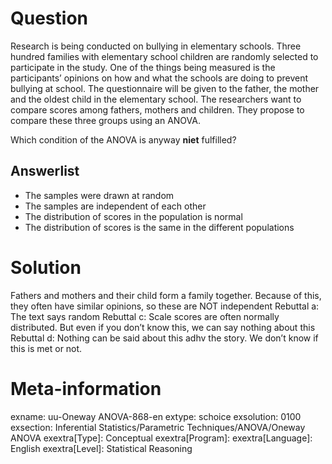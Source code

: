 Question
========
Research is being conducted on bullying in elementary schools. Three hundred families with elementary school children are randomly selected to participate in the study. One of the things being measured is the participants' opinions on how and what the schools are doing to prevent bullying at school. The questionnaire will be given to the father, the mother and the oldest child in the elementary school. The researchers want to compare scores among fathers, mothers and children. They propose to compare these three groups using an ANOVA.

Which condition of the ANOVA is anyway $\textbf{niet}$ fulfilled?

Answerlist
----------
* The samples were drawn at random
* The samples are independent of each other
* The distribution of scores in the population is normal
* The distribution of scores is the same in the different populations


Solution
========
Fathers and mothers and their child form a family together. Because of this, they often have similar opinions, so these are NOT independent  Rebuttal a: The text says random Rebuttal c: Scale scores are often normally distributed. But even if you don't know this, we can say nothing about this Rebuttal d: Nothing can be said about this adhv the story. We don't know if this is met or not.

Meta-information
================
exname: uu-Oneway ANOVA-868-en
extype: schoice
exsolution: 0100
exsection: Inferential Statistics/Parametric Techniques/ANOVA/Oneway ANOVA
exextra[Type]: Conceptual
exextra[Program]: 
exextra[Language]: English
exextra[Level]: Statistical Reasoning